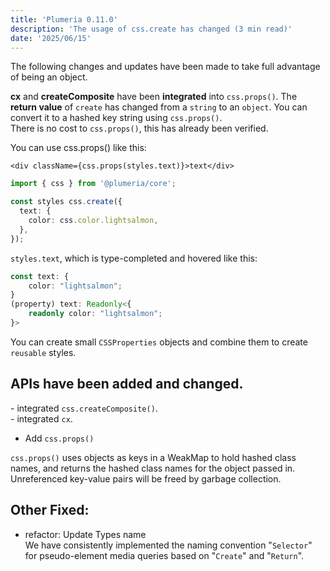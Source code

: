 ```yaml
---
title: 'Plumeria 0.11.0'
description: 'The usage of css.create has changed (3 min read)'
date: '2025/06/15'
---
```


The following changes and updates have been made to take full advantage of being an object.

**cx** and **createComposite** have been **integrated** into `css.props()`. The **return value** of `create` has changed from a `string` to an `object`. You can convert it to a hashed key string using `css.props()`.  
There is no cost to `css.props()`, this has already been verified.

You can use css.props() like this:
```tsx
<div className={css.props(styles.text)}>text</div>
```

```ts
import { css } from '@plumeria/core';

const styles css.create({
  text: {
    color: css.color.lightsalmon,  
  },
});
```
`styles.text`, which is type-completed and hovered like this:
```ts
const text: {
    color: "lightsalmon";
}
(property) text: Readonly<{
    readonly color: "lightsalmon";
}>
```



You can create small `CSSProperties` objects and combine them to create `reusable` styles.

## APIs have been added and changed.
\- integrated `css.createComposite()`.  
\- integrated `cx`.
- Add `css.props()`

`css.props()` uses objects as keys in a WeakMap to hold hashed class names, and returns the hashed class names for the object passed in. Unreferenced key-value pairs will be freed by garbage collection.



## Other Fixed:
- refactor: Update Types name  
We have consistently implemented the naming convention "`Selector`" for pseudo-element media queries based on "`Create`" and "`Return`".